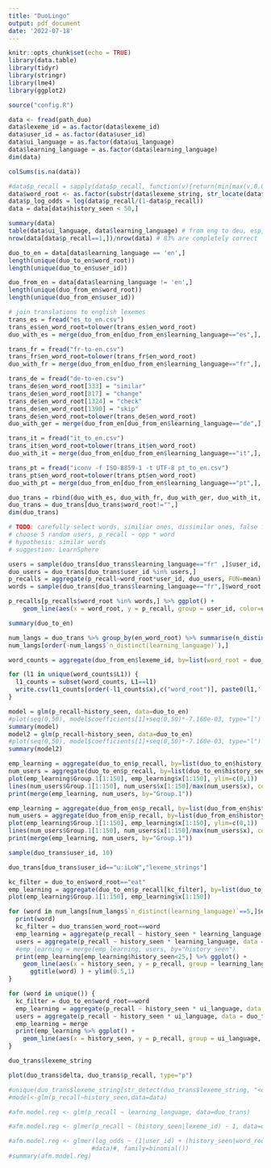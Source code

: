```yaml
---
title: "DuoLingo"
output: pdf_document
date: '2022-07-18'
---
```


```r
knitr::opts_chunk$set(echo = TRUE)
library(data.table)
library(tidyr)
library(stringr)
library(lme4)
library(ggplot2)
```

```r
source("config.R")

data <- fread(path_duo)
data$lexeme_id = as.factor(data$lexeme_id)
data$user_id = as.factor(data$user_id)
data$ui_language = as.factor(data$ui_language)
data$learning_language = as.factor(data$learning_language)
dim(data)

colSums(is.na(data))
```


```r
#data$p_recall = sapply(data$p_recall, function(v){return(min(max(v,0.0001),0.9999))})
data$word_root <- as.factor(substr(data$lexeme_string, str_locate(data$lexeme_string, '/')[,1]+1, str_locate(data$lexeme_string, '<')[,1]-1))
data$p_log_odds = log(data$p_recall/(1-data$p_recall))
data = data[data$history_seen < 50,]
```
```r
summary(data)
table(data$ui_language, data$learning_language) # from eng to deu, esp, por, fre, ita, from pt,it,es to en
nrow(data[data$p_recall==1,])/nrow(data) # 83% are completely correct
```
```r
duo_to_en = data[data$learning_language == 'en',]
length(unique(duo_to_en$word_root))
length(unique(duo_to_en$user_id))

duo_from_en = data[data$learning_language != 'en',]
length(unique(duo_from_en$word_root))
length(unique(duo_from_en$user_id))

# join translations to english lexemes
trans_es = fread("es_to_en.csv")
trans_es$en_word_root=tolower(trans_es$en_word_root)
duo_with_es = merge(duo_from_en[duo_from_en$learning_language=="es",], as.data.frame(trans_es[,c("es_word_root","en_word_root")]), by.x="word_root", by.y="es_word_root")

trans_fr = fread("fr-to-en.csv")
trans_fr$en_word_root=tolower(trans_fr$en_word_root)
duo_with_fr = merge(duo_from_en[duo_from_en$learning_language=="fr",], as.data.frame(trans_fr[,c("fr_word_root","en_word_root")]), by.x="word_root", by.y="fr_word_root")

trans_de = fread("de-to-en.csv")
trans_de$en_word_root[333] = "similar"
trans_de$en_word_root[817] = "change"
trans_de$en_word_root[1324] = "check"
trans_de$en_word_root[1390] = "skip"
trans_de$en_word_root=tolower(trans_de$en_word_root)
duo_with_ger = merge(duo_from_en[duo_from_en$learning_language=="de",], as.data.frame(trans_de[,c("de_word_root","en_word_root")]), by.x="word_root", by.y="de_word_root")

trans_it = fread("it_to_en.csv")
trans_it$en_word_root=tolower(trans_it$en_word_root)
duo_with_it = merge(duo_from_en[duo_from_en$learning_language=="it",], as.data.frame(trans_it[,c("it_word_root","en_word_root")]), by.x="word_root", by.y="it_word_root")

trans_pt = fread("iconv -f ISO-8859-1 -t UTF-8 pt_to_en.csv")
trans_pt$en_word_root=tolower(trans_pt$en_word_root)
duo_with_pt = merge(duo_from_en[duo_from_en$learning_language=="pt",], as.data.frame(trans_pt[,c("pt_word_root","en_word_root")]), by.x="word_root", by.y="pt_word_root")

duo_trans = rbind(duo_with_es, duo_with_fr, duo_with_ger, duo_with_it, duo_with_pt)
duo_trans = duo_trans[duo_trans$word_root!="",]
dim(duo_trans)

# TODO: carefully select words, similiar ones, dissimilar ones, false friends
# choose 5 random users, p_recall ~ opp * word
# hypothesis: similar words
# suggestion: LearnSphere
```
```r
users = sample(duo_trans[duo_trans$learning_language=="fr" ,]$user_id, 5)
duo_users = duo_trans[duo_trans$user_id %in% users,]
p_recalls = aggregate(p_recall~word_root*user_id, duo_users, FUN=mean)
words = sample(duo_trans[duo_trans$learning_language=="fr",]$word_root, 20)

p_recalls[p_recalls$word_root %in% words,] %>% ggplot() + 
    geom_line(aes(x = word_root, y = p_recall, group = user_id, color=user_id))
```

```r
summary(duo_to_en)
```
```r
num_langs = duo_trans %>% group_by(en_word_root) %>% summarise(n_distinct(learning_language))
num_langs[order(-num_langs$`n_distinct(learning_language)`),]

word_counts = aggregate(duo_from_en$lexeme_id, by=list(word_root = duo_from_en$word_root, L1 = duo_from_en$learning_language), FUN=length)

for (l1 in unique(word_counts$L1)) {
  l1_counts = subset(word_counts, L1==l1)
  write.csv(l1_counts[order(-l1_counts$x),c("word_root")], paste0(l1,'.csv'))
}

```

```r
model = glm(p_recall~history_seen, data=duo_to_en)
#plot(seq(0,50), model$coefficients[1]+seq(0,50)*-7.160e-03, type="l")
summary(model)
model2 = glm(p_recall~history_seen, data=duo_to_en)
#plot(seq(0,50), model$coefficients[1]+seq(0,50)*-7.160e-03, type="l")
summary(model2)
```
```r
emp_learning = aggregate(duo_to_en$p_recall, by=list(duo_to_en$history_seen), FUN=mean)
num_users = aggregate(duo_to_en$p_recall, by=list(duo_to_en$history_seen), FUN=length)
plot(emp_learning$Group.1[1:150], emp_learning$x[1:150], ylim=c(0,1))
lines(num_users$Group.1[1:150], num_users$x[1:150]/max(num_users$x), col="red")
print(merge(emp_learning, num_users, by="Group.1"))
```
```r
emp_learning = aggregate(duo_from_en$p_recall, by=list(duo_from_en$history_seen), FUN=mean)
num_users = aggregate(duo_from_en$p_recall, by=list(duo_from_en$history_seen), FUN=length)
plot(emp_learning$Group.1[1:150], emp_learning$x[1:150], ylim=c(0,1))
lines(num_users$Group.1[1:150], num_users$x[1:150]/max(num_users$x), col="red")
print(merge(emp_learning, num_users, by="Group.1"))
```
```r
sample(duo_trans$user_id, 10)
```
```r
duo_trans[duo_trans$user_id=="u:iLoW","lexeme_strings"]
```



```r
kc_filter = duo_to_en$word_root=="eat"
emp_learning = aggregate(duo_to_en$p_recall[kc_filter], by=list(duo_to_en$history_seen[kc_filter]), FUN=mean)
plot(emp_learning$Group.1[1:150], emp_learning$x[1:150])
```
```r
for (word in num_langs[num_langs$`n_distinct(learning_language)`==5,]$en_word_root) {
  print(word)
  kc_filter = duo_trans$en_word_root==word
  emp_learning = aggregate(p_recall ~ history_seen * learning_language, data = duo_trans[kc_filter], mean)
  users = aggregate(p_recall ~ history_seen * learning_language, data = duo_trans[kc_filter], length)
  #emp_learning = merge(emp_learning, users, by="history_seen")
  print(emp_learning[emp_learning$history_seen<25,] %>% ggplot() + 
    geom_line(aes(x = history_seen, y = p_recall, group = learning_language, color=learning_language))+
      ggtitle(word) ) + ylim(0.5,1)
}
```
```r
for (word in unique()) {
  kc_filter = duo_to_en$word_root==word
  emp_learning = aggregate(p_recall ~ history_seen * ui_language, data = duo_to_en[kc_filter], mean)
  users = aggregate(p_recall ~ history_seen * ui_language, data = duo_to_en[kc_filter], mean)
  emp_learning = merge
  print(emp_learning %>% ggplot() + 
    geom_line(aes(x = history_seen, y = p_recall, group = ui_language, color=ui_language))+ggtitle(word) )
}

duo_trans$lexeme_string
```
```r
plot(duo_trans$delta, duo_trans$p_recall, type="p")
```

```r
#unique(duo_trans$lexeme_string[str_detect(duo_trans$lexeme_string, "<det>")])
#model<-glm(p_recall~history_seen,data=data)

#afm.model.reg <- glm(p_recall ~ learning_language, data=duo_trans)

#afm.model.reg <- glmer(p_recall ~ (history_seen|lexeme_id) - 1, data=data)

#afm.model.reg <- glmer(log_odds ~ (1|user_id) + (history_seen|word_root) - 1,
                       #data)#, family=binomial())
#summary(afm.model.reg)
```

